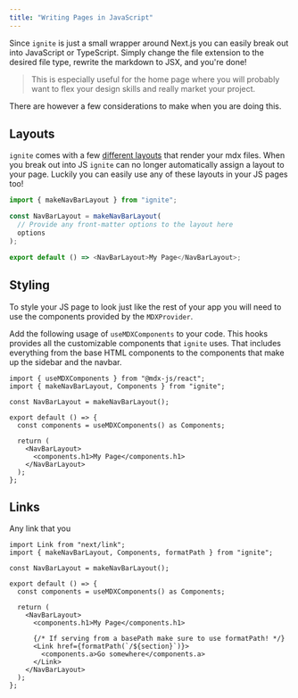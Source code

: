 ```yaml
---
title: "Writing Pages in JavaScript"
---
```


Since `ignite` is just a small wrapper around Next.js you can easily break out into JavaScript or TypeScript.
Simply change the file extension to the desired file type, rewrite the markdown to JSX, and you're done!

> This is especially useful for the home page where you will probably want to
> flex your design skills and really market your project.

There are however a few considerations to make when you are doing this.

## Layouts

`ignite` comes with a few [different layouts](./layouts) that render your mdx files.
When you break out into JS `ignite` can no longer automatically assign a layout to your page.
Luckily you can easily use any of these layouts in your JS pages too!

```js
import { makeNavBarLayout } from "ignite";

const NavBarLayout = makeNavBarLayout(
  // Provide any front-matter options to the layout here
  options
);

export default () => <NavBarLayout>My Page</NavBarLayout>;
```

## Styling

To style your JS page to look just like the rest of your app you will need to use the components provided by the `MDXProvider`.

Add the following usage of `useMDXComponents` to your code.
This hooks provides all the customizable components that `ignite` uses.
That includes everything from the base HTML components to the components that make up the sidebar and the navbar.

```tsx
import { useMDXComponents } from "@mdx-js/react";
import { makeNavBarLayout, Components } from "ignite";

const NavBarLayout = makeNavBarLayout();

export default () => {
  const components = useMDXComponents() as Components;

  return (
    <NavBarLayout>
      <components.h1>My Page</components.h1>
    </NavBarLayout>
  );
};
```

## Links

Any link that you

```tsx
import Link from "next/link";
import { makeNavBarLayout, Components, formatPath } from "ignite";

const NavBarLayout = makeNavBarLayout();

export default () => {
  const components = useMDXComponents() as Components;

  return (
    <NavBarLayout>
      <components.h1>My Page</components.h1>

      {/* If serving from a basePath make sure to use formatPath! */}
      <Link href={formatPath(`/${section}`)}>
        <components.a>Go somewhere</components.a>
      </Link>
    </NavBarLayout>
  );
};
```
